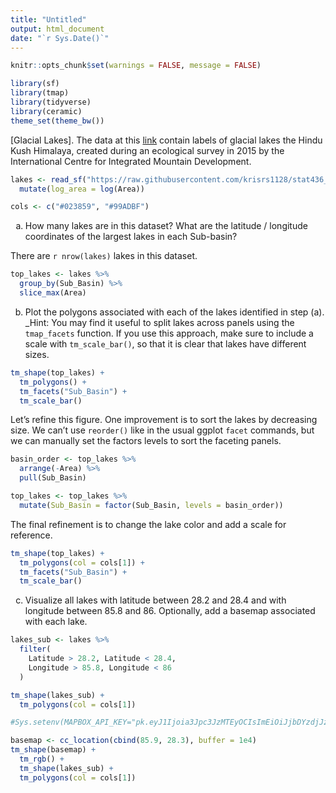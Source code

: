 ```yaml
---
title: "Untitled"
output: html_document
date: "`r Sys.Date()`"
---
```


```r
knitr::opts_chunk$set(warnings = FALSE, message = FALSE)
```

```r
library(sf)
library(tmap)
library(tidyverse)
library(ceramic)
theme_set(theme_bw())
```

[Glacial Lakes]. The data at this [link](https://raw.githubusercontent.com/krisrs1128/stat436_s23/main/data/GL_3basins_2015.topojson) contain labels of glacial lakes the
Hindu Kush Himalaya, created during an ecological survey in 2015 by the
International Centre for Integrated Mountain Development.

```r
lakes <- read_sf("https://raw.githubusercontent.com/krisrs1128/stat436_s23/main/data/GL_3basins_2015.topojson") %>%
  mutate(log_area = log(Area))

cols <- c("#023859", "#99ADBF")
```

a. How many lakes are in this dataset? What are the latitude / longitude
coordinates of the largest lakes in each Sub-basin?

There are `r nrow(lakes)` lakes in this dataset.

```r
top_lakes <- lakes %>%
  group_by(Sub_Basin) %>%
  slice_max(Area)
```

b. Plot the polygons associated with each of the lakes identified in step
(a). _Hint: You may find it useful to split lakes across panels using the
`tmap_facets` function. If you use this approach, make sure to include a
scale with `tm_scale_bar()`, so that it is clear that lakes have different
sizes.

```r
tm_shape(top_lakes) +
  tm_polygons() +
  tm_facets("Sub_Basin") +
  tm_scale_bar()
```

Let's refine this figure. One improvement is to sort the lakes by decreasing
size. We can't use `reorder()` like in the usual ggplot `facet` commands, but we
can manually set the factors levels to sort the faceting panels.

```r
basin_order <- top_lakes %>%
  arrange(-Area) %>%
  pull(Sub_Basin) 

top_lakes <- top_lakes %>%
  mutate(Sub_Basin = factor(Sub_Basin, levels = basin_order))
```

The final refinement is to change the lake color and add a scale for reference.

```r
tm_shape(top_lakes) +
  tm_polygons(col = cols[1]) +
  tm_facets("Sub_Basin") +
  tm_scale_bar()
```

c. Visualize all lakes with latitude between 28.2 and 28.4 and with
longitude between 85.8 and 86. Optionally, add a basemap associated with
each lake.

```r
lakes_sub <- lakes %>%
  filter(
    Latitude > 28.2, Latitude < 28.4,
    Longitude > 85.8, Longitude < 86
  )

tm_shape(lakes_sub) +
  tm_polygons(col = cols[1])
```

```r
#Sys.setenv(MAPBOX_API_KEY="pk.eyJ1Ijoia3Jpc3JzMTEyOCIsImEiOiJjbDYzdjJzczQya3JzM2Jtb2E0NWU1a3B3In0.Mk4-pmKi_klg3EKfTw-JbQ")

basemap <- cc_location(cbind(85.9, 28.3), buffer = 1e4)
tm_shape(basemap) +
  tm_rgb() +
  tm_shape(lakes_sub) +
  tm_polygons(col = cols[1])
```
